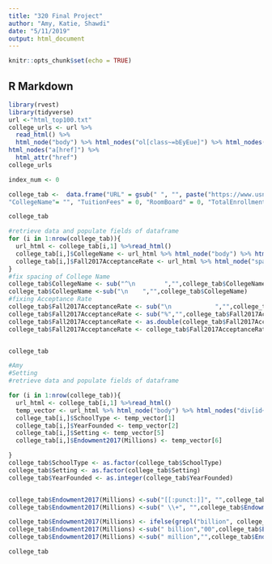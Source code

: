 ```yaml
---
title: "320 Final Project"
author: "Amy, Katie, Shawdi"
date: "5/11/2019"
output: html_document
---
```


```r
knitr::opts_chunk$set(echo = TRUE)
```

## R Markdown


```r
library(rvest)
library(tidyverse)
url <-"html_top100.txt"
college_urls <- url %>%
  read_html() %>%
  html_node("body") %>% html_nodes("ol[class~=bEyEue]") %>% html_nodes("li[id]")%>% html_nodes("h3") %>% 
html_nodes("a[href]") %>%
  html_attr("href") 
college_urls

```


```r
index_num <- 0

college_tab <-  data.frame("URL" = gsub(" ", "", paste("https://www.usnews.com",college_urls, sep = "")), 
"CollegeName"= "", "TuitionFees" = 0, "RoomBoard" = 0, "TotalEnrollment" = 0, "SchoolType" = "", "YearFounded" = 0, "Setting" = "", "Endowment2017(Millions)" = 0, "MedianStartingSalaryOfAlumni" = 0, "Selectivity" = "", "Fall2017AcceptanceRate" = 0, "GenderDistribution" = 0, "FourYearGraduationRate" = 0, stringsAsFactors = FALSE) 

college_tab
```


```r
#retrieve data and populate fields of dataframe
for (i in 1:nrow(college_tab)){
  url_html <- college_tab[i,1] %>%read_html()
  college_tab[i,]$CollegeName <- url_html %>% html_node("body") %>% html_nodes("h1[class~=hero-heading]") %>% html_text()
  college_tab[i,]$Fall2017AcceptanceRate <- url_html %>% html_node("span[data-test-id~=r_c_accept_rate]") %>% html_text()
}
#fix spacing of College Name
college_tab$CollegeName <- sub("^\n        ","",college_tab$CollegeName)
college_tab$CollegeName <-sub("\n    ","",college_tab$CollegeName)
#fixing Acceptance Rate
college_tab$Fall2017AcceptanceRate <- sub("\n            ","",college_tab$Fall2017AcceptanceRate)
college_tab$Fall2017AcceptanceRate <- sub("%","",college_tab$Fall2017AcceptanceRate)
college_tab$Fall2017AcceptanceRate <- as.double(college_tab$Fall2017AcceptanceRate)
college_tab$Fall2017AcceptanceRate <- college_tab$Fall2017AcceptanceRate/100


college_tab
```


```r
#Amy
#Setting
#retrieve data and populate fields of dataframe

for (i in 1:nrow(college_tab)){
  url_html <- college_tab[i,1] %>%read_html()
  temp_vector <- url_html %>% html_node("body") %>% html_nodes("div[id~=content-main]") %>%html_nodes("div[class~=flex-row]") %>%   html_nodes("span[class~=heading-small]") %>% html_text()
  college_tab[i,]$SchoolType <- temp_vector[1]
  college_tab[i,]$YearFounded <- temp_vector[2]
  college_tab[i,]$Setting <- temp_vector[5]
  college_tab[i,]$Endowment2017(Millions) <- temp_vector[6]

}
college_tab$SchoolType <- as.factor(college_tab$SchoolType)
college_tab$Setting <- as.factor(college_tab$Setting)
college_tab$YearFounded <- as.integer(college_tab$YearFounded)


college_tab$Endowment2017(Millions) <-sub("[[:punct:]]", "",college_tab$Endowment2017(Millions))
college_tab$Endowment2017(Millions) <-sub(" \\+", "",college_tab$Endowment2017(Millions))

college_tab$Endowment2017(Millions) <- ifelse(grepl("billion", college_tab$Endowment2017(Millions)), sub("\\.","",college_tab$Endowment2017(Millions)),college_tab$Endowment2017(Millions))
college_tab$Endowment2017(Millions) <-sub(" billion","00",college_tab$Endowment2017(Millions))
college_tab$Endowment2017(Millions) <-sub(" million","",college_tab$Endowment2017(Millions))

college_tab

```

